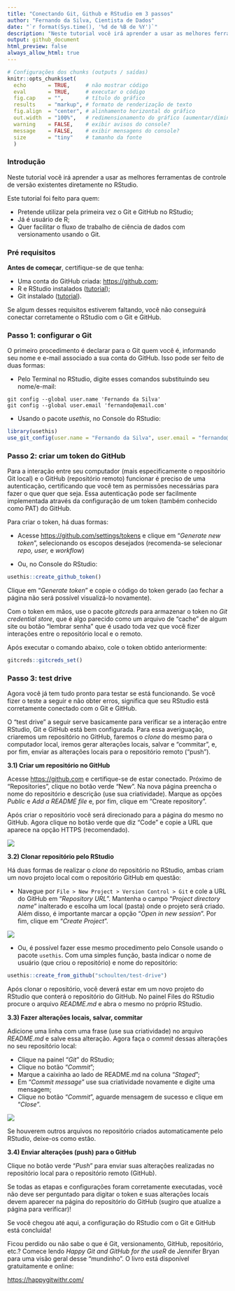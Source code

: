 ```yaml
---
title: "Conectando Git, Github e RStudio em 3 passos"
author: "Fernando da Silva, Cientista de Dados"
date: "`r format(Sys.time(), '%d de %B de %Y')`" 
description: "Neste tutorial você irá aprender a usar as melhores ferramentas de controle de versão existentes diretamente no RStudio."
output: github_document
html_preview: false
always_allow_html: true
---
```



```r
# Configurações dos chunks (outputs / saídas)
knitr::opts_chunk$set(
  echo       = TRUE,     # não mostrar código
  eval       = TRUE,     # executar o código
  fig.cap    = "",       # título do gráfico
  results    = "markup", # formato de renderização de texto
  fig.align  = "center", # alinhamento horizontal do gráfico
  out.width  = "100%",   # redimensionamento do gráfico (aumentar/diminuir em %)
  warning    = FALSE,    # exibir avisos do console?
  message    = FALSE,    # exibir mensagens do console?
  size       = "tiny"    # tamanho da fonte
  )
```


### Introdução


Neste tutorial você irá aprender a usar as melhores ferramentas de controle de versão existentes diretamente no RStudio.

Este tutorial foi feito para quem:

- Pretende utilizar pela primeira vez o Git e GitHub no RStudio;
- Já é usuário de R;
- Quer facilitar o fluxo de trabalho de ciência de dados com versionamento usando o Git.


### Pré requisitos

**Antes de começar**, certifique-se de que tenha:

- Uma conta do GitHub criada: [https://github.com](https://github.com);
- R e RStudio instalados ([tutorial](https://happygitwithr.com/install-r-rstudio.html));
- Git instalado ([tutorial](https://happygitwithr.com/install-git.html)).

Se algum desses requisitos estiverem faltando, você não conseguirá conectar corretamente o RStudio com o Git e GitHub.


### Passo 1: configurar o Git

O primeiro procedimento é declarar para o Git quem você é, informando seu nome e e-mail associado a sua conta do GitHub. Isso pode ser feito de duas formas: 

- Pelo Terminal no RStudio, digite esses comandos substituindo seu nome/e-mail:

```
git config --global user.name 'Fernando da Silva'
git config --global user.email 'fernando@email.com'
```

- Usando o pacote *usethis*, no Console do RStudio:

```r
library(usethis)
use_git_config(user.name = "Fernando da Silva", user.email = "fernando@email.com")
```


### Passo 2: criar um token do GitHub

Para a interação entre seu computador (mais especificamente o repositório Git local) e o GitHub (repositório remoto) funcionar é preciso de uma autenticação, certificando que você tem as permissões necessárias para fazer o que quer que seja. Essa autenticação pode ser facilmente implementada através da configuração de um token (também conhecido como PAT) do GitHub.

Para criar o token, há duas formas:

- Acesse [https://github.com/settings/tokens](https://github.com/settings/tokens) e clique em "*Generate new token*", selecionando os escopos desejados (recomenda-se selecionar *repo, user,* e *workflow*)

- Ou, no Console do RStudio:

```r
usethis::create_github_token()
```

Clique em "*Generate token*" e copie o código do token gerado (ao fechar a página não será possível visualizá-lo novamente).

Com o token em mãos, use o pacote *gitcreds* para armazenar o token no *Git credential store*, que é algo parecido como um arquivo de "cache" de algum site ou botão "lembrar senha" que é usado toda vez que você fizer interações entre o repositório local e o remoto.

Após executar o comando abaixo, cole o token obtido anteriormente:

```r
gitcreds::gitcreds_set()
```


### Passo 3: test drive

Agora você já tem tudo pronto para testar se está funcionando. Se você fizer o teste a seguir e não obter erros, significa que seu RStudio está corretamente conectado com o Git e GitHub.

O "test drive" a seguir serve basicamente para verificar se a interação entre RStudio, Git e GitHub está bem configurada. Para essa averiguação, criaremos um repositório no GitHub, faremos o *clone* do mesmo para o computador local, iremos gerar alterações locais, salvar e "commitar", e, por fim, enviar as alterações locais para o repositório remoto ("push").


**3.1) Criar um repositório no GitHub**

Acesse [https://github.com](https://github.com) e certifique-se de estar conectado. Próximo de “Repositories”, clique no botão verde “New”. Na nova página preencha o nome do repositório e descrição (use sua criatividade). Marque as opções *Public* e *Add a README file* e, por fim, clique em "Create repository".

Após criar o repositório você será direcionado para a página do mesmo no GitHub. Agora clique no botão verde que diz “Code” e copie a URL que aparece na opção HTTPS (recomendado).

![](imgs/url_git.png)


**3.2) Clonar repositório pelo RStudio**

Há duas formas de realizar o *clone* do repositório no RStudio, ambas criam um novo projeto local com o repositório GitHub em questão:

- Navegue por `File > New Project > Version Control > Git` e cole a URL do GitHub em "*Repository URL*". Mantenha o campo "*Project directory name*" inalterado e escolha um local (pasta) onde o projeto será criado. Além disso, é importante marcar a opção "*Open in new session*". Por fim, clique em "*Create Project*".

![](imgs/git_clone.PNG)

- Ou, é possível fazer esse mesmo procedimento pelo Console usando o pacote `usethis`. Com uma simples função, basta indicar o nome de usuário (que criou o repositório) e nome do repositório: 

```r
usethis::create_from_github("schoulten/test-drive")
```

Após clonar o repositório, você deverá estar em um novo projeto do RStudio que conterá o repositório do GitHub. No painel Files do RStudio procure o arquivo *README.md* e abra o mesmo no próprio RStudio.


**3.3) Fazer alterações locais, salvar, commitar**

Adicione uma linha com uma frase (use sua criatividade) no arquivo *README.md* e salve essa alteração. Agora faça o *commit* dessas alterações no seu repositório local:

- Clique na painel "*Git*" do RStudio;
- Clique no botão "*Commit*";
- Marque a caixinha ao lado de README.md na coluna "*Staged*";
- Em "*Commit message*" use sua criatividade novamente e digite uma mensagem;
- Clique no botão "*Commit*", aguarde mensagem de sucesso e clique em "*Close*".

![](imgs/git_commit.PNG)

Se houverem outros arquivos no repositório criados automaticamente pelo RStudio, deixe-os como estão.

**3.4) Enviar alterações (push) para o GitHub**

Clique no botão verde "*Push*" para enviar suas alterações realizadas no repositório local para o repositório remoto (GitHub).

Se todas as etapas e configurações foram corretamente executadas, você não deve ser perguntado para digitar o token e suas alterações locais devem aparecer na página do repositório do GitHub (sugiro que atualize a página para verificar)!


Se você chegou até aqui, a configuração do RStudio com o Git e GitHub está concluída!



Ficou perdido ou não sabe o que é Git, versionamento, GitHub, repositório, etc.? Comece lendo *Happy Git and GitHub for the useR* de Jennifer Bryan para uma visão geral desse "mundinho". O livro está disponível gratuitamente e online:

[https://happygitwithr.com/](https://happygitwithr.com/)


